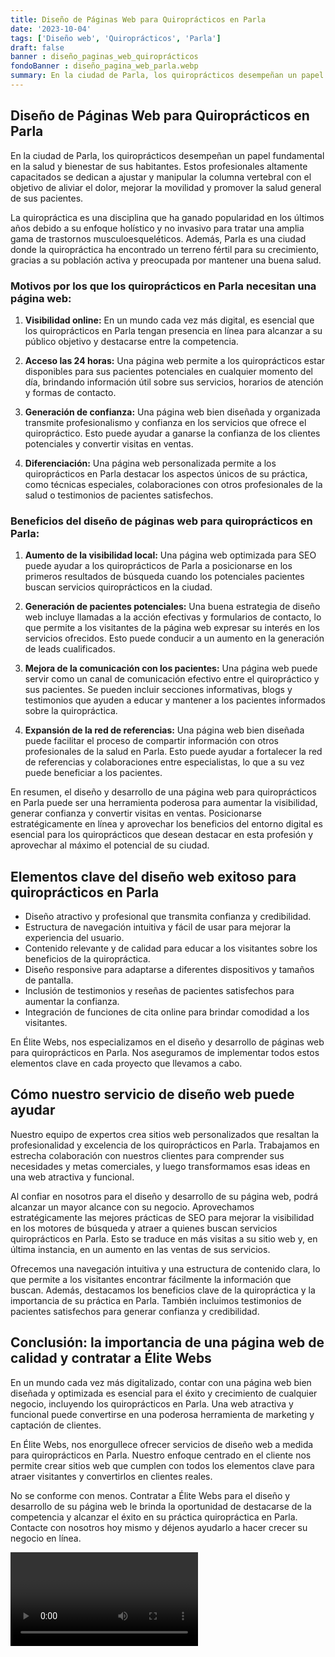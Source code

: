 ```yaml
---
title: Diseño de Páginas Web para Quiroprácticos en Parla
date: '2023-10-04'
tags: ['Diseño web', 'Quiroprácticos', 'Parla']
draft: false
banner : diseño_paginas_web_quiroprácticos
fondoBanner : diseño_pagina_web_parla.webp
summary: En la ciudad de Parla, los quiroprácticos desempeñan un papel fundamental en la salud y bienestar de sus habitantes. Estos profesionales altamente capacitados se dedican a ajustar y manipular la columna vertebral con el objetivo de aliviar el dolor, mejorar la movilidad y promover la salud general de sus pacientes. 
---
```


## **Diseño de Páginas Web para Quiroprácticos en Parla**

En la ciudad de Parla, los quiroprácticos desempeñan un papel fundamental en la salud y bienestar de sus habitantes. Estos profesionales altamente capacitados se dedican a ajustar y manipular la columna vertebral con el objetivo de aliviar el dolor, mejorar la movilidad y promover la salud general de sus pacientes. 

La quiropráctica es una disciplina que ha ganado popularidad en los últimos años debido a su enfoque holístico y no invasivo para tratar una amplia gama de trastornos musculoesqueléticos. Además, Parla es una ciudad donde la quiropráctica ha encontrado un terreno fértil para su crecimiento, gracias a su población activa y preocupada por mantener una buena salud.

### **Motivos por los que los quiroprácticos en Parla necesitan una página web:**

1. **Visibilidad online:** En un mundo cada vez más digital, es esencial que los quiroprácticos en Parla tengan presencia en línea para alcanzar a su público objetivo y destacarse entre la competencia.

2. **Acceso las 24 horas:** Una página web permite a los quiroprácticos estar disponibles para sus pacientes potenciales en cualquier momento del día, brindando información útil sobre sus servicios, horarios de atención y formas de contacto.

3. **Generación de confianza:** Una página web bien diseñada y organizada transmite profesionalismo y confianza en los servicios que ofrece el quiropráctico. Esto puede ayudar a ganarse la confianza de los clientes potenciales y convertir visitas en ventas.

4. **Diferenciación:** Una página web personalizada permite a los quiroprácticos en Parla destacar los aspectos únicos de su práctica, como técnicas especiales, colaboraciones con otros profesionales de la salud o testimonios de pacientes satisfechos.

### **Beneficios del diseño de páginas web para quiroprácticos en Parla:**

1. **Aumento de la visibilidad local:** Una página web optimizada para SEO puede ayudar a los quiroprácticos de Parla a posicionarse en los primeros resultados de búsqueda cuando los potenciales pacientes buscan servicios quiroprácticos en la ciudad.

2. **Generación de pacientes potenciales:** Una buena estrategia de diseño web incluye llamadas a la acción efectivas y formularios de contacto, lo que permite a los visitantes de la página web expresar su interés en los servicios ofrecidos. Esto puede conducir a un aumento en la generación de leads cualificados.

3. **Mejora de la comunicación con los pacientes:** Una página web puede servir como un canal de comunicación efectivo entre el quiropráctico y sus pacientes. Se pueden incluir secciones informativas, blogs y testimonios que ayuden a educar y mantener a los pacientes informados sobre la quiropráctica.

4. **Expansión de la red de referencias:** Una página web bien diseñada puede facilitar el proceso de compartir información con otros profesionales de la salud en Parla. Esto puede ayudar a fortalecer la red de referencias y colaboraciones entre especialistas, lo que a su vez puede beneficiar a los pacientes.

En resumen, el diseño y desarrollo de una página web para quiroprácticos en Parla puede ser una herramienta poderosa para aumentar la visibilidad, generar confianza y convertir visitas en ventas. Posicionarse estratégicamente en línea y aprovechar los beneficios del entorno digital es esencial para los quiroprácticos que desean destacar en esta profesión y aprovechar al máximo el potencial de su ciudad.

<GifSeo />

<Cta />

## Elementos clave del diseño web exitoso para quiroprácticos en Parla

- Diseño atractivo y profesional que transmita confianza y credibilidad.
- Estructura de navegación intuitiva y fácil de usar para mejorar la experiencia del usuario.
- Contenido relevante y de calidad para educar a los visitantes sobre los beneficios de la quiropráctica.
- Diseño responsive para adaptarse a diferentes dispositivos y tamaños de pantalla.
- Inclusión de testimonios y reseñas de pacientes satisfechos para aumentar la confianza.
- Integración de funciones de cita online para brindar comodidad a los visitantes.

En Élite Webs, nos especializamos en el diseño y desarrollo de páginas web para quiroprácticos en Parla. Nos aseguramos de implementar todos estos elementos clave en cada proyecto que llevamos a cabo.

## Cómo nuestro servicio de diseño web puede ayudar

Nuestro equipo de expertos crea sitios web personalizados que resaltan la profesionalidad y excelencia de los quiroprácticos en Parla. Trabajamos en estrecha colaboración con nuestros clientes para comprender sus necesidades y metas comerciales, y luego transformamos esas ideas en una web atractiva y funcional.

Al confiar en nosotros para el diseño y desarrollo de su página web, podrá alcanzar un mayor alcance con su negocio. Aprovechamos estratégicamente las mejores prácticas de SEO para mejorar la visibilidad en los motores de búsqueda y atraer a quienes buscan servicios quiroprácticos en Parla. Esto se traduce en más visitas a su sitio web y, en última instancia, en un aumento en las ventas de sus servicios.

Ofrecemos una navegación intuitiva y una estructura de contenido clara, lo que permite a los visitantes encontrar fácilmente la información que buscan. Además, destacamos los beneficios clave de la quiropráctica y la importancia de su práctica en Parla. También incluimos testimonios de pacientes satisfechos para generar confianza y credibilidad.

## Conclusión: la importancia de una página web de calidad y contratar a Élite Webs

En un mundo cada vez más digitalizado, contar con una página web bien diseñada y optimizada es esencial para el éxito y crecimiento de cualquier negocio, incluyendo los quiroprácticos en Parla. Una web atractiva y funcional puede convertirse en una poderosa herramienta de marketing y captación de clientes.

En Élite Webs, nos enorgullece ofrecer servicios de diseño web a medida para quiroprácticos en Parla. Nuestro enfoque centrado en el cliente nos permite crear sitios web que cumplen con todos los elementos clave para atraer visitantes y convertirlos en clientes reales.

No se conforme con menos. Contratar a Élite Webs para el diseño y desarrollo de su página web le brinda la oportunidad de destacarse de la competencia y alcanzar el éxito en su práctica quiropráctica en Parla. Contacte con nosotros hoy mismo y déjenos ayudarlo a hacer crecer su negocio en línea.

<Video />

<CtaBot job='Quiroprácticos' city='Parla'/>

<Gmaps query='Parla+españa+maps' />